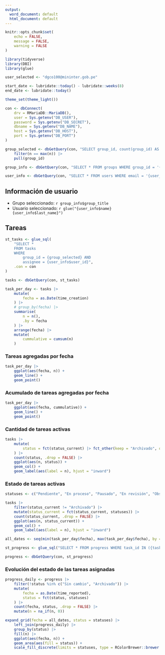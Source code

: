 ```yaml
---
output:
  word_document: default
  html_document: default
---
```


```r
knitr::opts_chunk$set(
	echo = FALSE,
	message = FALSE,
	warning = FALSE
)
```

```r
library(tidyverse)
library(DBI)
library(glue)

user_selected <- "dgco100@mininter.gob.pe"

start_date <- lubridate::today() - lubridate::weeks(8)
end_date <- lubridate::today()

theme_set(theme_light())
```


```r
con <- dbConnect(
    drv = RMariaDB::MariaDB(),
    user = Sys.getenv("DB_USER"),
    password = Sys.getenv("DB_SECRET"),
    dbname = Sys.getenv("DB_NAME"),
    host = Sys.getenv("DB_HOST"),
    port = Sys.getenv("DB_PORT")
)
```

```r
group_selected <- dbGetQuery(con, "SELECT group_id, count(group_id) AS n FROM tasks GROUP BY group_id") |> 
    filter(n == max(n)) |> 
    pull(group_id)

group_info <- dbGetQuery(con, "SELECT * FROM groups WHERE group_id = '{group_selected}'" |> glue()) |> as.list()
```

```r
user_info <- dbGetQuery(con, "SELECT * FROM users WHERE email = '{user_selected}'" |> glue()) |> as.list()
```


## Información de usuario

- Grupo seleccionado: `r group_info$group_title`
- Usuario seleccionado: `r glue("{user_info$name} {user_info$last_name}")`

## Tareas

```r
st_tasks <- glue_sql(
    "SELECT * 
    FROM tasks
    WHERE 
        group_id = {group_selected} AND
        assignee = {user_info$user_id}",
    .con = con
)

tasks <- dbGetQuery(con, st_tasks)
```

```r
task_per_day <- tasks |> 
    mutate(
        fecha = as.Date(time_creation)
    ) |> 
    # group_by(fecha) |> 
    summarise(
        n = n(),
        .by = fecha
    ) |> 
    arrange(fecha) |> 
    mutate(
        cummulative = cumsum(n)
    )
```

### Tareas agregadas por fecha

```r
task_per_day |>
    ggplot(aes(fecha, n)) +
    geom_line() +
    geom_point()
```

### Acumulado de tareas agregadas por fecha

```r
task_per_day |>
    ggplot(aes(fecha, cummulative)) +
    geom_line() +
    geom_point()
```

### Cantidad de tareas activas

```r
tasks |> 
    mutate(
        status = fct(status_current) |> fct_other(keep = "Archivado", other_level = "Activo")
    ) |> 
    count(status, .drop = FALSE) |> 
    ggplot(aes(n, status)) +
    geom_col() +
    geom_label(aes(label = n), hjust = "inward")
```

### Estado de tareas activas

```r
statuses <- c("Pendiente", "En proceso", "Pausado", "En revisión", "Observado", "Terminado")

tasks |> 
    filter(status_current != "Archivado") |> 
    mutate(status_current = fct(status_current, statuses)) |> 
    count(status_current, .drop = FALSE) |> 
    ggplot(aes(n, status_current)) +
    geom_col() +
    geom_label(aes(label = n), hjust = "inward")
```


```r
all_dates <- seq(min(task_per_day$fecha), max(task_per_day$fecha), by = "days")

st_progress <- glue_sql("SELECT * FROM progress WHERE task_id IN ({tasks$task_id*})", .con = con)

progress <- dbGetQuery(con, st_progress)
```

### Evolución del estado de las tareas asignadas

```r
progress_daily <- progress |> 
    filter(!status %in% c("Sin cambio", "Archivado")) |> 
    mutate(
        fecha = as.Date(time_reported),
        status = fct(status, statuses)
    ) |> 
    count(fecha, status, .drop = FALSE) |> 
    mutate(n = na_if(n, 0))

expand_grid(fecha = all_dates, status = statuses) |> 
    left_join(progress_daily) |> 
    group_by(status) |> 
    fill(n) |> 
    ggplot(aes(fecha, n)) +
    geom_area(aes(fill = status)) +
    scale_fill_discrete(limits = statuses, type = RColorBrewer::brewer.pal(6, "Set2"))
```


